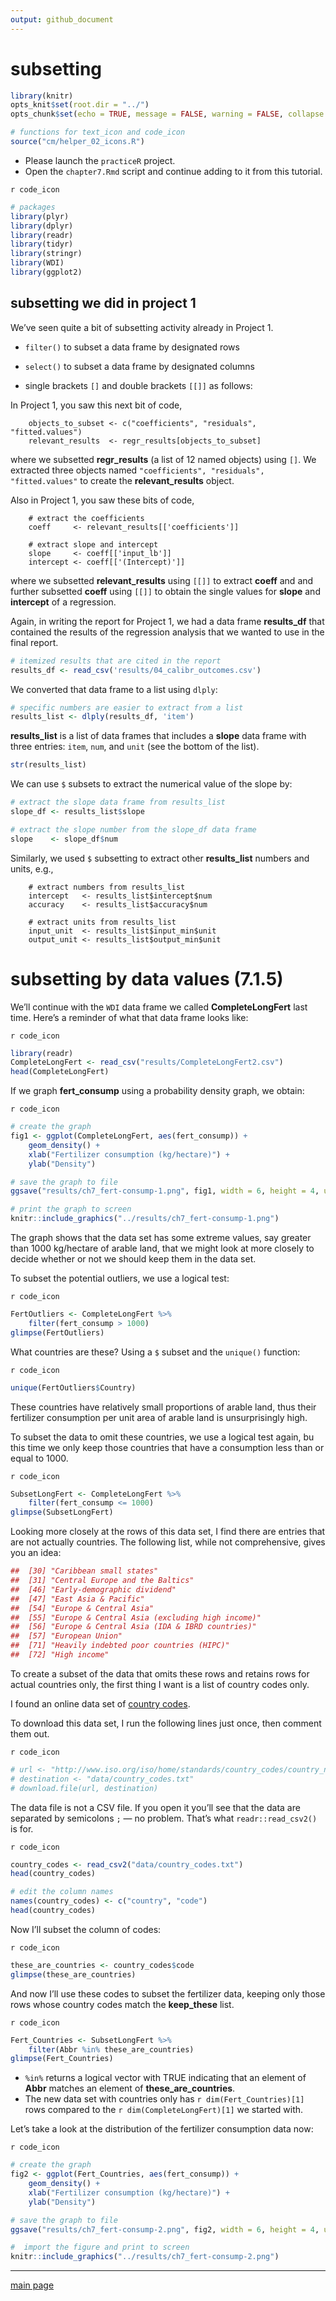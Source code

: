 ```yaml
---
output: github_document
--- 
```


# subsetting 

```r
library(knitr)
opts_knit$set(root.dir = "../")
opts_chunk$set(echo = TRUE, message = FALSE, warning = FALSE, collapse = FALSE, fig.keep = 'high')
```

```r
# functions for text_icon and code_icon
source("cm/helper_02_icons.R")
```

- Please launch the `practiceR` project.  
- Open the  `chapter7.Rmd` script and continue adding to it from this tutorial. 

`r code_icon`  
```r
# packages 
library(plyr)
library(dplyr)
library(readr) 
library(tidyr)
library(stringr)
library(WDI)
library(ggplot2)
```


## subsetting we did in project 1 

We've seen quite a bit of subsetting activity already in Project 1.  

- `filter()` to subset a data frame by designated rows 

- `select()` to subset a data frame by designated columns 

- single brackets `[]` and double brackets `[[]]` as follows: 


In Project 1, you saw this next bit of code, 
```
    objects_to_subset <- c("coefficients", "residuals", "fitted.values")
    relevant_results  <- regr_results[objects_to_subset]
```

where we subsetted **regr_results** (a list of 12 named objects) using `[]`. We  extracted three objects named `"coefficients", "residuals", "fitted.values"` to create the **relevant_results** object.  

Also in Project 1, you saw these bits of code, 
```
    # extract the coefficients  
    coeff     <- relevant_results[['coefficients']] 
    
    # extract slope and intercept 
    slope     <- coeff[['input_lb']] 
    intercept <- coeff[['(Intercept)']] 
```

where we subsetted **relevant_results** using `[[]]` to extract **coeff** and and further subsetted **coeff** using `[[]]` to obtain the single values for **slope** and **intercept** of a regression.  

Again, in writing the report for Project 1, we had a data frame **results_df** that contained the results of the regression analysis that we wanted to use in the final report. 

```r
# itemized results that are cited in the report 
results_df <- read_csv('results/04_calibr_outcomes.csv') 
```

We converted that data frame to a list using `dlply`: 
```r
# specific numbers are easier to extract from a list
results_list <- dlply(results_df, 'item')
```

**results_list** is a list of data frames that includes a **slope** data frame with three entries: `item`, `num`, and `unit` (see the bottom of the list). 

```r
str(results_list)
```

We can use `$` subsets to extract the numerical value of the slope by:  

```r
# extract the slope data frame from results_list
slope_df <- results_list$slope

# extract the slope number from the slope_df data frame
slope    <- slope_df$num
```

Similarly, we used `$` subsetting to extract other  **results_list** numbers and units, e.g.,  
``` 
    # extract numbers from results_list 
    intercept   <- results_list$intercept$num  
    accuracy    <- results_list$accuracy$num  
    
    # extract units from results_list
    input_unit  <- results_list$input_min$unit 
    output_unit <- results_list$output_min$unit 
```


# subsetting by data values (7.1.5) 

We'll continue with the  `WDI` data frame we called **CompleteLongFert** last time. Here's a reminder of what that data frame looks like:

`r code_icon`  
```r
library(readr)
CompleteLongFert <- read_csv("results/CompleteLongFert2.csv")
head(CompleteLongFert)
```


If we graph **fert_consump** using a probability density graph, we obtain: 

`r code_icon` 
```r
# create the graph
fig1 <- ggplot(CompleteLongFert, aes(fert_consump)) +
	geom_density() + 
	xlab("Fertilizer consumption (kg/hectare)") +
	ylab("Density")

# save the graph to file 
ggsave("results/ch7_fert-consump-1.png", fig1, width = 6, height = 4, units = "in", dpi = 300)
```

```r
# print the graph to screen
knitr::include_graphics("../results/ch7_fert-consump-1.png")
```




The graph shows that the data set has some extreme values, say greater than 1000 kg/hectare of arable land, that we might look at more closely to decide whether or not we should keep them in the data set. 

To subset the potential outliers, we use a logical test: 

`r code_icon` 
```r
FertOutliers <- CompleteLongFert %>%
	filter(fert_consump > 1000)
glimpse(FertOutliers)
```

What countries are these? Using a `$` subset and the `unique()` function: 

`r code_icon` 
```r
unique(FertOutliers$Country)
```

These countries have relatively small proportions of arable land, thus their fertilizer consumption per unit area of arable land is unsurprisingly high. 

To subset the data to omit these countries, we use a logical test again, bu this time we only keep those countries that have a consumption less than or equal to 1000. 

`r code_icon` 
```r
SubsetLongFert <- CompleteLongFert %>%
	filter(fert_consump <= 1000)
glimpse(SubsetLongFert)
```

Looking more closely at the rows of this data set, I find there are entries that are not actually countries. The following list, while not comprehensive, gives you an idea:  

```r
##  [30] "Caribbean small states"                              
##  [31] "Central Europe and the Baltics" 
##  [46] "Early-demographic dividend"   
##  [47] "East Asia & Pacific"    
##  [54] "Europe & Central Asia"                               
##  [55] "Europe & Central Asia (excluding high income)"       
##  [56] "Europe & Central Asia (IDA & IBRD countries)"   
##  [57] "European Union" 
##  [71] "Heavily indebted poor countries (HIPC)"              
##  [72] "High income"  
```

To create a subset of the data that omits these rows and retains rows for actual countries only, the first thing I want is a list of country codes only. 


I found an online data set of [country codes](http://www.iso.org/iso/home/standards/country_codes/country_names_and_code_elements_txt-temp.htm). 

To download this data set, I run the following lines just once, then comment them out. 


`r code_icon` 
```r
# url <- "http://www.iso.org/iso/home/standards/country_codes/country_names_and_code_elements_txt-temp.htm"
# destination <- "data/country_codes.txt"
# download.file(url, destination)
```


The data file is not a CSV file. If you open it you'll see that the data are separated by semicolons `;` --- no problem. That's what `readr::read_csv2()` is for. 

`r code_icon` 
```r
country_codes <- read_csv2("data/country_codes.txt")
head(country_codes)

# edit the column names
names(country_codes) <- c("country", "code")
head(country_codes)
```


Now I'll subset the column of codes:

`r code_icon` 
```r
these_are_countries <- country_codes$code
glimpse(these_are_countries)
```


And now I'll use these codes to subset the fertilizer data, keeping only those rows whose country codes match the **keep_these** list. 

`r code_icon` 
```r
Fert_Countries <- SubsetLongFert %>%
	filter(Abbr %in% these_are_countries)
glimpse(Fert_Countries)
```

- `%in%` returns a logical vector with TRUE indicating that an element of **Abbr** matches an element of **these_are_countries**. 
- The new data set with countries only has `r dim(Fert_Countries)[1]` rows compared to the `r dim(CompleteLongFert)[1]` we started with. 

Let's take a look at the distribution of the fertilizer consumption data now: 

`r code_icon` 
```r
# create the graph
fig2 <- ggplot(Fert_Countries, aes(fert_consump)) +
	geom_density() + 
	xlab("Fertilizer consumption (kg/hectare)") +
	ylab("Density")

# save the graph to file
ggsave("results/ch7_fert-consump-2.png", fig2, width = 6, height = 4, units = "in", dpi = 300)
```

```r
#  import the figure and print to screen  
knitr::include_graphics("../results/ch7_fert-consump-2.png")
```





--- 
[main page](../README.md)
